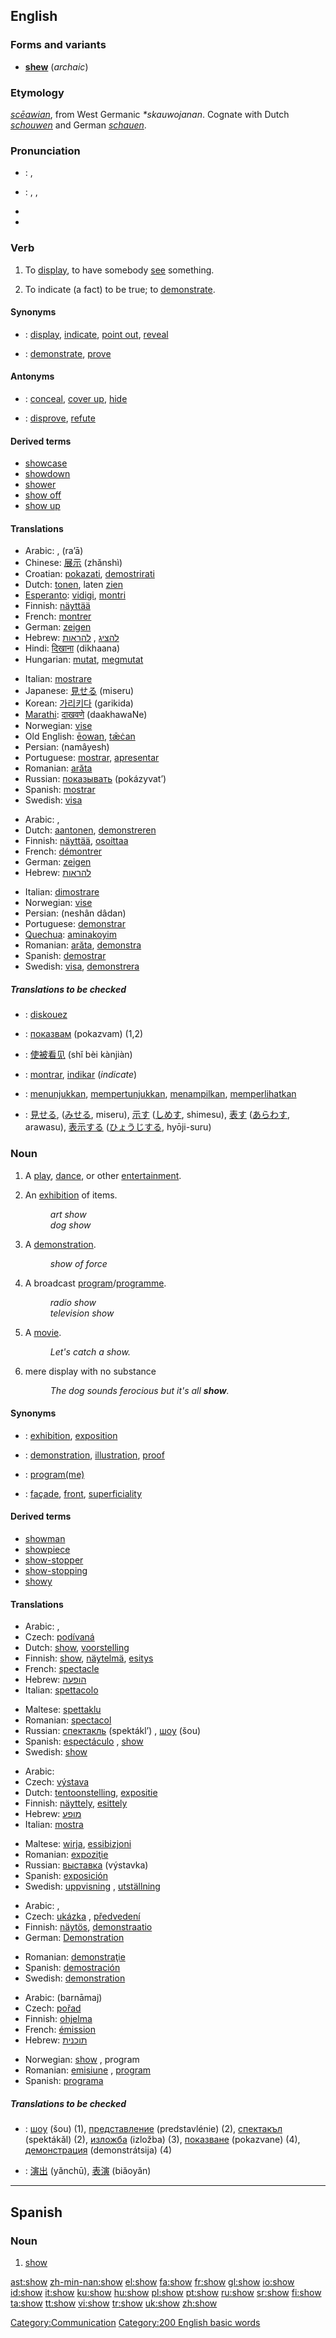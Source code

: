 ==English==

{{rank|understand|fine|law|432|show|terms|sort|town}}

===Forms and variants===
* '''[[shew]]''' (''archaic'')

===Etymology===
{{OE.}} ''[[sceawian|scēawian]]'', from West Germanic ''*skauwojanan''. Cognate with Dutch ''[[schouwen]]'' and German ''[[schauen]]''.

===Pronunciation===
*{{italbrac|UK}}: {{IPA|/ʃəʊ/}}, {{SAMPA|/S@U/}}
*{{italbrac|US}}: {{enPR|shō}}, {{IPA|/ʃoʊ/}}, {{SAMPA|/SoU/}}
*{{audio|en-us-show.ogg|Audio (US)}}
*{{rhymes|əʊ}}

===Verb===
{{en-verb|shows|showing|'''[[showed]]''' or dialecic '''[[shew]]'''|shown}}

#{{transitive}} To [[display]], to have somebody [[see]] something.
#{{transitive}} To indicate (a fact) to be true; to [[demonstrate]].

====Synonyms====
*{{italbrac|display}}: [[display]], [[indicate]], [[point out]], [[reveal]]
*{{italbrac|indicate a fact to be true}}: [[demonstrate]], [[prove]]

====Antonyms====
*{{italbrac|display}}: [[conceal]], [[cover up]], [[hide]]
*{{italbrac|indicate a fact to be true}}: [[disprove]], [[refute]]

====Derived terms====
*[[showcase]]
*[[showdown]]
*[[shower]]<!--one who shows; not "shower" as in "a shower of rain"-->
*[[show off]]<!--verb; "show-off" is derived from this-->
*[[show up]]

====Translations====
{{trans-top|display}}
*Arabic: {{ARchar|[[عرض]]}}  {{IPAchar|(ʕáraɖa)}}, {{ARchar|[[رأى]]}} (ra’ā) {{m}}
*Chinese: [[展示]] (zhǎnshì)
*Croatian: [[pokazati]], [[demostrirati]]
*Dutch: [[tonen]], laten [[zien]]
*[[Esperanto]]: [[vidigi]], [[montri]]
*Finnish: [[näyttää]]
*French: [[montrer]]
*German: [[zeigen]]
*Hebrew: [[להציג]] {{romanization of Hebrew|lehatsíg}}, [[להראות]] {{romanization of Hebrew|lehar`ót}}
*Hindi: [[दिखाना]] (dikhaana)
*Hungarian: [[mutat]], [[megmutat]]
{{trans-mid}}
*Italian: [[mostrare]]
*Japanese: [[見せる]] (miseru)
*Korean: [[가리키다]] (garikida)
*[[Marathi]]: [[दाखवणे]] (daakhawaNe)
*Norwegian: [[vise]]
*Old English: [[eowan|ēowan]], [[tæcan|tǣċan]]
*Persian: {{FAchar|[[نمایش]]}} (namâyesh)
*Portuguese: [[mostrar]], [[apresentar]]
*Romanian: [[arăta]]
*Russian: [[показывать]] (pokázyvat’)
*Spanish: [[mostrar]] 
*Swedish: [[visa#Swedish|visa]]
{{trans-bottom}}

{{trans-top|indicate (a fact) to be true}}
*Arabic: {{ARchar|[[ثبت]]}} {{IPAchar|(θábata)}}, {{ARchar|[[وضح]]}} {{IPAchar|(wáɖaħa)}}
*Dutch: [[aantonen]], [[demonstreren]]
*Finnish: [[näyttää]], [[osoittaa]]
*French: [[démontrer]]
*German: [[zeigen]]
*Hebrew: [[להראות]] {{romanization of Hebrew|lehar`ót}}
{{trans-mid}}
*Italian: [[dimostrare]]
*Norwegian: [[vise]]
*Persian: {{FAchar|[[نشان دادن]]}} (neshân dâdan)
*Portuguese: [[demonstrar]]
*[[Quechua]]: [[aminakoyim]]
*Romanian: [[arăta]], [[demonstra]]
*Spanish: [[demostrar]] 
*Swedish: [[visa#Swedish|visa]], [[demonstrera]]
{{trans-bottom}}

=====Translations to be checked=====
<!--Remove this section once all of the translations below have been moved into the tables above.-->
{{checktrans}}
*{{ttbc|Breton}}: [[diskouez]]
*{{ttbc|Bulgarian}}: [[показвам]] (pokazvam) (1,2)
*{{ttbc|Chinese}}: [[使被看见]] (shǐ bèi kànjiàn)
*{{ttbc|Ido}}: [[montrar]], [[indikar]] (''indicate'')
*{{ttbc|Indonesian}}: [[tunjuk|menunjukkan]], [[tunjuk|mempertunjukkan]], [[tampil|menampilkan]], [[lihat|memperlihatkan]]
*{{ttbc|Japanese}}: [[見せる]], ([[みせる]], miseru), [[示す]] ([[しめす]], shimesu), [[表す]] ([[あらわす]], arawasu), [[表示]]する ([[ひょうじ]]する, hyōji-suru)

===Noun===
{{en-noun}}

# {{countable}} A [[play]], [[dance]], or other [[entertainment]].
# {{countable}} An [[exhibition]] of items.
#:''art show''
#:''dog show''
# {{countable}} A [[demonstration]].
#:''show of force''
# {{countable}} A broadcast [[program]]/[[programme]].
#:''radio show''
#:''television show''
# {{countable}} A [[movie]].
#:''Let's catch a show.''
# {{uncountable}} mere display with no substance
#:''The dog sounds ferocious but it's all '''show'''.''

====Synonyms====
*{{italbrac|exhibition}}: [[exhibition]], [[exposition]]
*{{italbrac|demonstration}}: [[demonstration]], [[illustration]], [[proof]]
*{{italbrac|broadcast program(me)}}: [[program|program(me)]]
*{{italbrac|mere display with no substance}}: [[façade]], [[front]], [[superficiality]]

====Derived terms====
*[[showman]]
*[[showpiece]]
*[[show-stopper]]
*[[show-stopping]]
*[[showy]]

====Translations====
{{trans-top|entertainment}}
*Arabic: {{ARchar|[[عرض]]}} {{IPAchar|(ʕarɖ)}}, {{ARchar|[[استعراض]]}} {{IPAchar|(istiʕrāɖ)}} {{m}}
*Czech: [[podívaná]] {{f}}
*Dutch: [[#Dutch|show]], [[voorstelling]]
*Finnish: [[#French|show]], [[näytelmä]], [[esitys]]
*French: [[spectacle#French|spectacle]] {{m}}
*Hebrew: [[הופעה]] {{romanization of Hebrew|hofa`á}} {{f}}
*Italian: [[spettacolo#Italian|spettacolo]] {{m}}
{{trans-mid}}
*Maltese: [[spettaklu]] {{m}}
*Romanian: [[spectacol]] {{n}}
*Russian: [[спектакль]] (spektákl’) {{m}}, [[шоу]] (šou) {{m}}
*Spanish: [[espectáculo]] {{m}}, [[show]] {{m}} 
*Swedish: [[show#Swedish|show]] {{c}}
{{trans-bottom}}

{{trans-top|exhibition}}
*Arabic: {{ARchar|[[معرض]]}} {{IPAchar|(maʕriɖ)}} {{m}}
*Czech: [[výstava]] {{f}}
*Dutch: [[tentoonstelling]], [[expositie]]
*Finnish: [[näyttely]], [[esittely]]
*Hebrew: [[מופע]] {{romanization of Hebrew|mofá}} {{m}}
*Italian: [[mostra#Italian|mostra]] {{f}}
{{trans-mid}}
*Maltese: [[wirja]], [[essibizjoni]] 
*Romanian: [[expoziţie]] {{f}}
*Russian: [[выставка]] (výstavka) {{f}}
*Spanish: [[exposición]] {{f}} 
*Swedish: [[uppvisning]] {{italbrac|living objects}} {{c}}, [[utställning]] {{italbrac|non-living objects}} {{c}}
{{trans-bottom}}

{{trans-top|demonstration}}
*Arabic: {{ARchar|[[اظهار|إظهار]]}} {{IPAchar|(’iʐhār)}}, {{ARchar|[[عرض]]}} {{IPAchar|(ʕarɖ)}}
*Czech: [[ukázka]] {{f}}, [[předvedení]] {{n}}
*Finnish: [[näytös]], [[demonstraatio]]
*German: [[Demonstration]] {{f}}
{{trans-mid}}
*Romanian: [[demonstraţie]] {{f}}
*Spanish: [[demostración]] {{f}} 
*Swedish: [[demonstration#Swedish|demonstration]]
{{trans-bottom}}

{{trans-top|broadcast program(me)}}
*Arabic: {{ARchar|[[برنامج]]}} (barnāmaj) {{m}}
*Czech: [[pořad]] {{m}}
*Finnish: [[ohjelma]]
*French: [[émission]] {{f}}
*Hebrew: [[תוכנית]] {{romanization of Hebrew|tokhnít}} {{f}}
{{trans-mid}}
*Norwegian: [[show]] {{m}}, program {{m}}
*Romanian: [[emisiune]] {{f}}, [[program]] {{f}}
*Spanish: [[programa]] {{m}} 
{{trans-bottom}}

{{trans-top|mere display}}
{{trans-mid}}
{{trans-bottom}}

=====Translations to be checked=====
<!--Remove this section once all of the translations below have been moved into the tables above.-->
{{checktrans}}

*{{ttbc|Bulgarian}}: [[шоу]] (šou) {{n}} (1), [[представление]] (predstavlénie) {{n}} (2), [[спектакъл]] (spektákǎl) {{n}} (2), [[изложба]] (izložba) {{f}} (3), [[показване]] (pokazvane) {{n}} (4), [[демонстрация]] (demonstrátsija) {{f}} (4)
*{{ttbc|Chinese}}: [[演出]] (yǎnchū), [[表演]] (biǎoyǎn)

[[Category:Communication]]
[[Category:200 English basic words]]

----

==Spanish==

===Noun===
{{es-noun-m}}

# [[show]]

[[ast:show]]
[[zh-min-nan:show]]
[[el:show]]
[[fa:show]]
[[fr:show]]
[[gl:show]]
[[io:show]]
[[id:show]]
[[it:show]]
[[ku:show]]
[[hu:show]]
[[pl:show]]
[[pt:show]]
[[ru:show]]
[[sr:show]]
[[fi:show]]
[[ta:show]]
[[tt:show]]
[[vi:show]]
[[tr:show]]
[[uk:show]]
[[zh:show]]